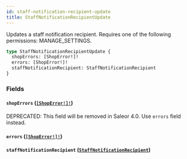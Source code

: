 ```yaml
---
id: staff-notification-recipient-update
title: StaffNotificationRecipientUpdate
---
```


Updates a staff notification recipient. Requires one of the following permissions: MANAGE_SETTINGS.

```graphql
type StaffNotificationRecipientUpdate {
  shopErrors: [ShopError!]!
  errors: [ShopError!]!
  staffNotificationRecipient: StaffNotificationRecipient
}
```

### Fields

#### `shopErrors` ([`[ShopError!]!`](../../../developer/api-reference/objects/shop-error))

<span class="badge badge--warning">DEPRECATED: This field will be removed in Saleor 4.0. Use `errors` field instead.</span>

#### `errors` ([`[ShopError!]!`](../../../developer/api-reference/objects/shop-error))

#### `staffNotificationRecipient` ([`StaffNotificationRecipient`](../../../developer/api-reference/objects/staff-notification-recipient))
